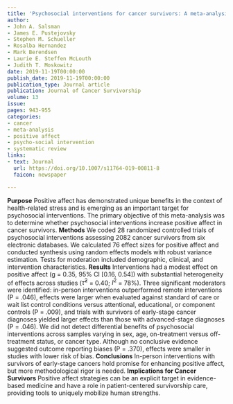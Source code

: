 ```yaml
---
title: 'Psychosocial interventions for cancer survivors: A meta-analysis of effects on positive affect'
author:
- John A. Salsman
- James E. Pustejovsky
- Stephen M. Schueller
- Rosalba Hernandez
- Mark Berendsen
- Laurie E. Steffen McLouth
- Judith T. Moskowitz
date: 2019-11-19T00:00:00
publish_date: 2019-11-19T00:00:00
publication_type: Journal article
publication: Journal of Cancer Survivorship
volume: 13
issue: 
pages: 943-955
categories:
- cancer
- meta-analysis
- positive affect
- psycho-social intervention
- systematic review
links:
- text: Journal
  url: https://doi.org/10.1007/s11764-019-00811-8
  faicon: newspaper

---
```



__Purpose__
Positive affect has demonstrated unique benefits in the context of health-related stress and is emerging as an important target for psychosocial interventions. The primary objective of this meta-analysis was to determine whether psychosocial interventions increase positive affect in cancer survivors.
__Methods__
We coded 28 randomized controlled trials of psychosocial interventions assessing 2082 cancer survivors from six electronic databases. We calculated 76 effect sizes for positive affect and conducted synthesis using random effects models with robust variance estimation. Tests for moderation included demographic, clinical, and intervention characteristics.
__Results__
Interventions had a modest effect on positive affect (g = 0.35, 95% CI [0.16, 0.54]) with substantial heterogeneity of effects across studies ($\hat\tau^2$ = 0.40; $I^2$ = 78%). Three significant moderators were identified: in-person interventions outperformed remote interventions (P = .046), effects were larger when evaluated against standard of care or wait list control conditions versus attentional, educational, or component controls (P = .009), and trials with survivors of early-stage cancer diagnoses yielded larger effects than those with advanced-stage diagnoses (P = .046). We did not detect differential benefits of psychosocial interventions across samples varying in sex, age, on-treatment versus off-treatment status, or cancer type. Although no conclusive evidence suggested outcome reporting biases (P = .370), effects were smaller in studies with lower risk of bias.
__Conclusions__ In-person interventions with survivors of early-stage cancers hold promise for enhancing positive affect, but more methodological rigor is needed.
__Implications for Cancer Survivors__ Positive affect strategies can be an explicit target in evidence-based medicine and have a role in patient-centered survivorship care, providing tools to uniquely mobilize human strengths.

